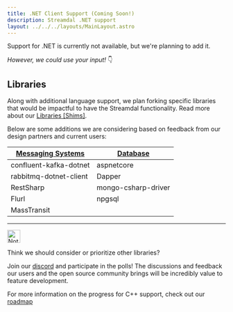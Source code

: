 ```yaml
---
title: .NET Client Support (Coming Soon!)
description: Streamdal .NET support
layout: ../../../layouts/MainLayout.astro
---
```



Support for .NET is currently not available, but we're planning to add it.

*However, we could use your input!* 👇

## Libraries
Along with additional language support, we plan forking specific libraries that 
would be impactful to have the Streamdal functionality. Read more about our 
[Libraries \[Shims\]](/en/core-components/libraries-shims).

Below are some additions we are considering based on feedback from our design 
partners and current users:


|  <u>Messaging Systems</u> |  <u>Database</u> |
|---|---|
|confluent-kafka-dotnet|aspnetcore|
|rabbitmq-dotnet-client|Dapper|
|RestSharp|mongo-csharp-driver|
|Flurl|npgsql|
|MassTransit||

---

<Notification type="note">
  <img src={note} alt="Note" width="30px" height="30px" />
  <div class="prose-md prose-p:my-2 prose-a:text-purple-dark prose-a:underline">
    <p>Think we should consider or prioritize other libraries?</p>
  </div>
</Notification>

Join our [discord](https://discord.gg/KU2k3zMB) and participate in the polls! 
The discussions and feedback our users and the open source community brings 
will be incredibly value to feature development.

For more information on the progress for C++ support, check out our 
[roadmap](/en/resources-support/roadmap)